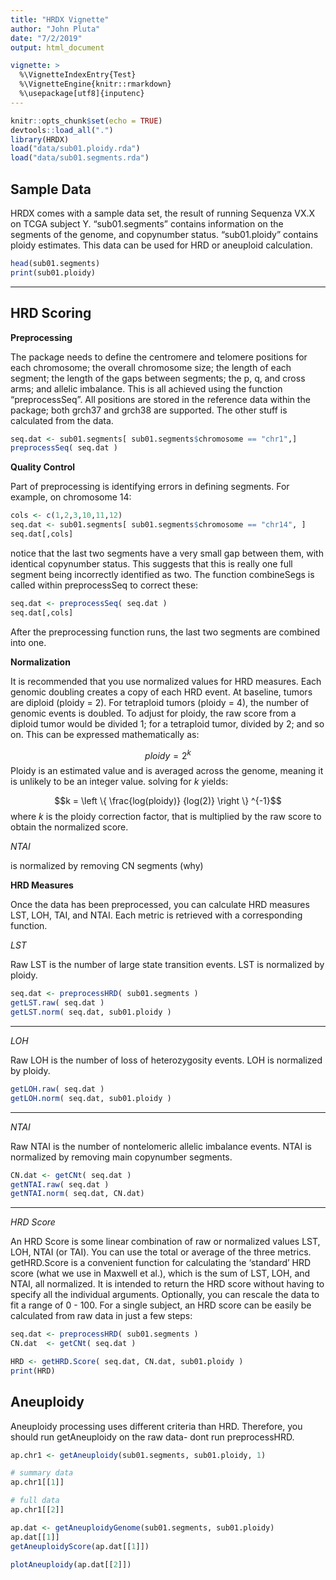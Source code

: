 ```yaml
---
title: "HRDX Vignette"
author: "John Pluta"
date: "7/2/2019"
output: html_document

vignette: >
  %\VignetteIndexEntry{Test}
  %\VignetteEngine{knitr::rmarkdown}
  %\usepackage[utf8]{inputenc}
---
```




```r
knitr::opts_chunk$set(echo = TRUE)
devtools::load_all(".")
library(HRDX)
load("data/sub01.ploidy.rda")
load("data/sub01.segments.rda")
```



## Sample Data

HRDX comes with a sample data set, the result of running Sequenza VX.X on TCGA subject Y. "sub01.segments" contains information on the segments of the genome, and copynumber status. "sub01.ploidy" contains ploidy estimates. This data can be used for HRD or aneuploid calculation.

```r
head(sub01.segments)
print(sub01.ploidy)
```

***

## HRD Scoring

**Preprocessing**

The package needs to define the centromere and telomere positions for each chromosome; the overall chromosome size; the length of each segment; the length of the gaps between segments; the p, q, and cross arms; and allelic imbalance. This is all achieved using the function "preprocessSeq". All positions are stored in the reference data within the package; both grch37 and grch38 are supported. The other stuff is calculated from the data.

```r
seq.dat <- sub01.segments[ sub01.segments$chromosome == "chr1",]
preprocessSeq( seq.dat )
```

**Quality Control**

Part of preprocessing is identifying errors in defining segments. For example, on chromosome 14:

```r
cols <- c(1,2,3,10,11,12)
seq.dat <- sub01.segments[ sub01.segments$chromosome == "chr14", ]
seq.dat[,cols]
```

 notice that the last two segments have a very small gap between them, with identical copynumber status. This suggests that this is really one full segment being incorrectly identified as two. The function combineSegs is called within preprocessSeq to correct these:
 
```r
seq.dat <- preprocessSeq( seq.dat )
seq.dat[,cols]
```

After the preprocessing function runs, the last two segments are combined into one.

**Normalization**

It is recommended that you use normalized values for HRD measures. Each genomic doubling creates a copy of each HRD event. At baseline, tumors are diploid (ploidy = 2). For tetraploid tumors (ploidy = 4), the number of genomic events is doubled. To adjust for ploidy, the raw score from a diploid tumor would be divided 1; for a tetraploid tumor, divided by 2; and so on. This can be expressed mathematically as:

$$ploidy = 2^k$$
Ploidy is an estimated value and is averaged across the genome, meaning it is unlikely to be an integer value. solving for *k* yields:

$$k = \left \{ \frac{log(ploidy)} {log(2)} \right \} ^{-1}$$
where *k* is the ploidy correction factor, that is multiplied by the raw score to obtain the normalized score. 

*NTAI*

is normalized by removing CN segments (why)

**HRD Measures**

Once the data has been preprocessed, you can calculate HRD measures LST, LOH, TAI, and NTAI. Each metric is retrieved with a corresponding function.

*LST*

Raw LST is the number of large state transition events. LST is normalized by ploidy.

```r
seq.dat <- preprocessHRD( sub01.segments )
getLST.raw( seq.dat )
getLST.norm( seq.dat, sub01.ploidy )
```

***

*LOH*

Raw LOH is the number of loss of heterozygosity events. LOH is normalized by ploidy.

```r
getLOH.raw( seq.dat )
getLOH.norm( seq.dat, sub01.ploidy )
```

***

*NTAI*

Raw NTAI is the number of nontelomeric allelic imbalance events. NTAI is normalized by removing main copynumber segments.

```r
CN.dat <- getCNt( seq.dat )
getNTAI.raw( seq.dat )
getNTAI.norm( seq.dat, CN.dat)
```

***

*HRD Score*

An HRD Score is some linear combination of raw or normalized values LST, LOH, NTAI (or TAI). You can use the total or average of the three metrics. getHRD.Score is a convenient function for calculating the 'standard' HRD score (what we use in Maxwell et al.), which is the sum of LST, LOH, and NTAI, all normalized. It is intended to return the HRD score without having to specify all the individual arguments. Optionally, you can rescale the data to fit a range of 0 - 100. For a single subject, an HRD score can be easily be calculated from raw data in just a few steps:

```r
seq.dat <- preprocessHRD( sub01.segments )
CN.dat  <- getCNt( seq.dat )

HRD <- getHRD.Score( seq.dat, CN.dat, sub01.ploidy )
print(HRD)
```



## Aneuploidy

Aneuploidy processing uses different criteria than HRD. Therefore, you should run getAneuploidy on the raw data- dont run preprocessHRD.

```r
ap.chr1 <- getAneuploidy(sub01.segments, sub01.ploidy, 1)

# summary data
ap.chr1[[1]]

# full data
ap.chr1[[2]]
```

```r
ap.dat <- getAneuploidyGenome(sub01.segments, sub01.ploidy)
ap.dat[[1]]
getAneuploidyScore(ap.dat[[1]])

plotAneuploidy(ap.dat[[2]])
```